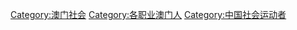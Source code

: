 [[Category:澳门社会|Category:澳门社会]]
[[Category:各职业澳门人|Category:各职业澳门人]]
[[Category:中国社会运动者|Category:中国社会运动者]]